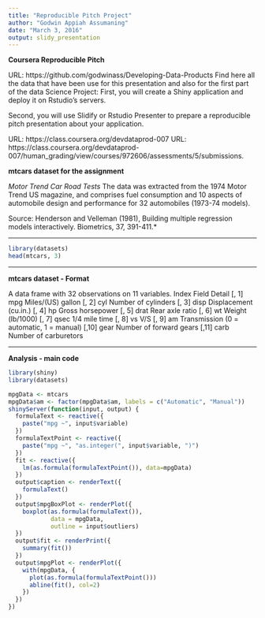 ```yaml
---
title: "Reproducible Pitch Project"
author: "Godwin Appiah Assumaning"
date: "March 3, 2016"
output: slidy_presentation
---
```


**Coursera Reproducible Pitch**

URL: https://github.com/godwinass/Developing-Data-Products
Find here all the data that have been use for this presentation and also for the first part of the data Science Project: 
  First, you will create a Shiny application and deploy it on Rstudio's servers.
  
  Second, you will use Slidify or Rstudio Presenter to prepare a reproducible pitch presentation about your application.
  
URL: https://class.coursera.org/devdataprod-007 URL: https://class.coursera.org/devdataprod-007/human_grading/view/courses/972606/assessments/5/submissions.

**mtcars dataset for the assignment**

*Motor Trend Car Road Tests*
The data was extracted from the 1974 Motor Trend US magazine, and comprises fuel consumption and 10 aspects of automobile design and performance for 32 automobiles (1973-74 models).

Source: Henderson and Velleman (1981), Building multiple regression models interactively. Biometrics, 37, 391-411.*

---

```r
library(datasets)
head(mtcars, 3)
```
---

**mtcars dataset - Format**

A data frame with 32 observations on 11 variables.
Index 	Field 	Detail
[, 1] 	mpg 	Miles/(US) gallon
[, 2] 	cyl 	Number of cylinders
[, 3] 	disp 	Displacement (cu.in.)
[, 4] 	hp 	Gross horsepower
[, 5] 	drat 	Rear axle ratio
[, 6] 	wt 	Weight (lb/1000)
[, 7] 	qsec 	1/4 mile time
[, 8] 	vs 	V/S
[, 9] 	am 	Transmission (0 = automatic, 1 = manual)
[,10] 	gear 	Number of forward gears
[,11] 	carb 	Number of carburetors

---
**Analysis - main code**

```r
library(shiny)
library(datasets)

mpgData <- mtcars
mpgData$am <- factor(mpgData$am, labels = c("Automatic", "Manual"))
shinyServer(function(input, output) {
  formulaText <- reactive({
    paste("mpg ~", input$variable)
  })
  formulaTextPoint <- reactive({
    paste("mpg ~", "as.integer(", input$variable, ")")
  })
  fit <- reactive({
    lm(as.formula(formulaTextPoint()), data=mpgData)
  })
  output$caption <- renderText({
    formulaText()
  })
  output$mpgBoxPlot <- renderPlot({
    boxplot(as.formula(formulaText()), 
            data = mpgData,
            outline = input$outliers)
  })
  output$fit <- renderPrint({
    summary(fit())
  })
  output$mpgPlot <- renderPlot({
    with(mpgData, {
      plot(as.formula(formulaTextPoint()))
      abline(fit(), col=2)
    })
  })
})
```


